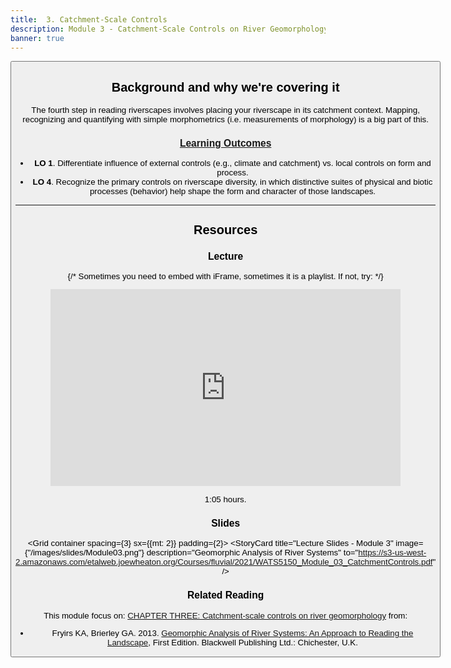 ```yaml
---
title: 	3. Catchment-Scale Controls
description: Module 3 - Catchment-Scale Controls on River Geomorphology
banner: true
---
```


<Button to="/Assignments/module-03_assignment" title="See Corresponding Assignment" fullWidth color="secondary" iconName="AssignmentTurnedIn" />

## Background and why we're covering it

The fourth step in reading riverscapes involves placing your riverscape in its catchment context. Mapping, recognizing and quantifying with simple morphometrics (i.e. measurements of morphology) is a big part of this. 

### [Learning Outcomes](../../syllabus/#course-objectives)

- **LO 1**. Differentiate influence of external controls (e.g., climate and catchment) vs. local controls on form and process. 
- **LO 4**. Recognize the primary controls on riverscape diversity, in which distinctive suites of physical and biotic processes (behavior) help shape the form and character of those landscapes. 


------
## Resources
### Lecture
{/* Sometimes you need to embed with iFrame, sometimes it is a playlist. If not, try:
<Youtube id="A0gm-b6xsog?si=yGpQW8Xb9Gi31MfI" caption="Joe's Module 1 Lecture"/> 
*/}

<div align="center">
<iframe width="560" height="315" src="https://www.youtube.com/embed/videoseries?list=PL0ZiZg4rilzJwx_00rfvJOBjTy6hyQiRh" frameborder="0" allow="autoplay; encrypted-media" allowfullscreen></iframe>
</div>

<Icon iconName="AccessTime" /> 1:05 hours.

### Slides

<Grid container spacing={3} sx={{mt: 2}} padding={2}>
      <StoryCard 
        title="Lecture Slides - Module 3"
        image={"/images/slides/Module03.png"}
        description="Geomorphic Analysis of River Systems"
        to="https://s3-us-west-2.amazonaws.com/etalweb.joewheaton.org/Courses/fluvial/2021/WATS5150_Module_03_CatchmentControls.pdf" />
</Grid> 


### Related Reading


This module focus on:  [CHAPTER THREE: Catchment-scale controls on river geomorphology](https://ebookcentral-proquest-com.dist.lib.usu.edu/lib/usu/reader.action?docID=1032536&ppg=45) from:
- Fryirs KA, Brierley GA. 2013. [Geomorphic Analysis of River Systems: An Approach to Reading the Landscape](https://www.wiley.com/en-au/Geomorphic+Analysis+of+River+Systems%3A+An+Approach+to+Reading+the+Landscape-p-9781405192743), First Edition.  Blackwell Publishing Ltd.: Chichester, U.K.






